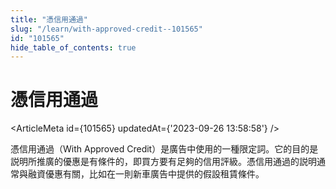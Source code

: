 ```yaml
---
title: "憑信用通過"
slug: "/learn/with-approved-credit--101565"
id: "101565"
hide_table_of_contents: true
---
```



# 憑信用通過

<ArticleMeta id={101565} updatedAt={'2023-09-26 13:58:58'} />
<div className='border-solid border-b border-t-0 my-4 border-[var(--ifm-color-gray-300)]' />

憑信用通過（With Approved Credit）是廣告中使用的一種限定詞。它的目的是説明所推廣的優惠是有條件的，即買方要有足夠的信用評級。憑信用通過的説明通常與融資優惠有關，比如在一則新車廣告中提供的假設租賃條件。
